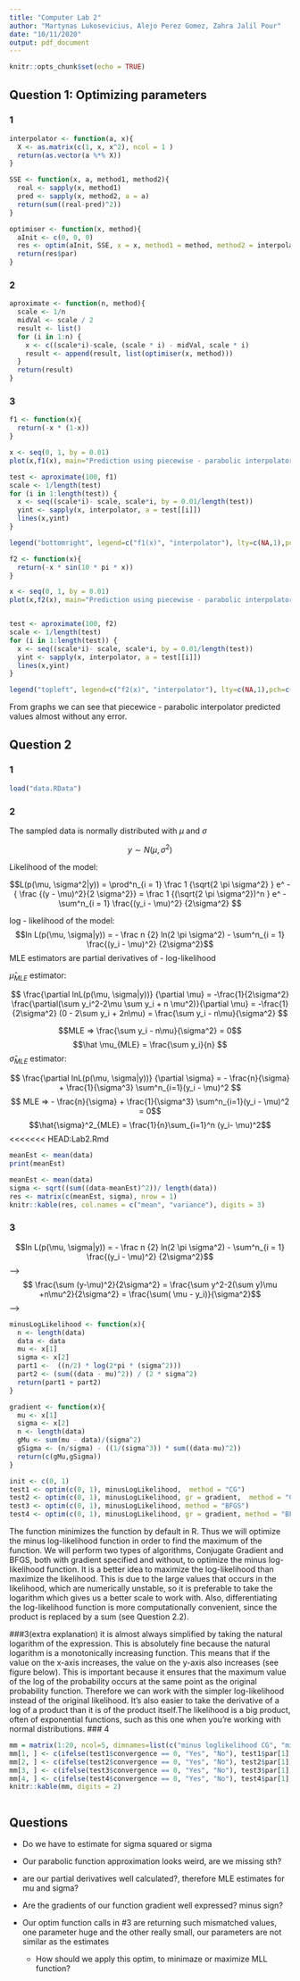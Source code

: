 ---
title: "Computer Lab 2"
author: "Martynas Lukosevicius, Alejo Perez Gomez, Zahra Jalil Pour"
date: "10/11/2020"
output: pdf_document
---

```{r setup, include=FALSE}
knitr::opts_chunk$set(echo = TRUE)
```

## Question 1: Optimizing parameters

### 1
```{r}
interpolator <- function(a, x){
  X <- as.matrix(c(1, x, x^2), ncol = 1 )
  return(as.vector(a %*% X))
}

SSE <- function(x, a, method1, method2){
  real <- sapply(x, method1)
  pred <- sapply(x, method2, a = a)
  return(sum((real-pred)^2))
}

optimiser <- function(x, method){
  aInit <- c(0, 0, 0)
  res <- optim(aInit, SSE, x = x, method1 = method, method2 = interpolator)
  return(res$par)
}
```

### 2 
```{r}
aproximate <- function(n, method){
  scale <- 1/n
  midVal <- scale / 2
  result <- list()
  for (i in 1:n) {
    x <- c((scale*i)-scale, (scale * i) - midVal, scale * i)
    result <- append(result, list(optimiser(x, method)))
  }
  return(result)
}
```

### 3

```{r, echo=FALSE, fig.height = 4}
f1 <- function(x){
  return(-x * (1-x))
}

x <- seq(0, 1, by = 0.01)
plot(x,f1(x), main="Prediction using piecewise - parabolic interpolator, n = 100", ylab = "y")

test <- aproximate(100, f1)
scale <- 1/length(test)
for (i in 1:length(test)) {
  x <- seq((scale*i)- scale, scale*i, by = 0.01/length(test))
  yint <- sapply(x, interpolator, a = test[[i]])
  lines(x,yint)
}

legend("bottomright", legend=c("f1(x)", "interpolator"), lty=c(NA,1),pch=c(1,NA))
```

```{r, echo = FALSE, fig.height = 4}

f2 <- function(x){
  return(-x * sin(10 * pi * x))
}

x <- seq(0, 1, by = 0.01)
plot(x,f2(x), main="Prediction using piecewise - parabolic interpolator, n = 100", ylab = "y")


test <- aproximate(100, f2)
scale <- 1/length(test)
for (i in 1:length(test)) {
  x <- seq((scale*i)- scale, scale*i, by = 0.01/length(test))
  yint <- sapply(x, interpolator, a = test[[i]])
  lines(x,yint)
}

legend("topleft", legend=c("f2(x)", "interpolator"), lty=c(NA,1),pch=c(1,NA))
```
From graphs we can see that piecewice - parabolic interpolator predicted values almost without any error.

## Question 2

### 1
```{r}
load("data.RData")
```

### 2

The sampled data is normally distributed with $\mu$ and $\sigma$ 

$$y \sim N(\mu, \sigma^2)$$

Likelihood of the model:

$$L(p(\mu, \sigma^2|y)) = \prod^n_{i = 1} \frac 1 {\sqrt{2 \pi \sigma^2} } e^ - { \frac {(y - \mu)^2}{2 \sigma^2}} = \frac 1 {(\sqrt{2 \pi \sigma^2})^n } e^ - \sum^n_{i = 1} \frac{(y_i - \mu)^2} {2\sigma^2} $$

log - likelihood of the model:
$$ln L(p(\mu, \sigma|y)) = - \frac n {2} ln(2 \pi \sigma^2) - \sum^n_{i = 1} \frac{(y_i - \mu)^2} {2\sigma^2}$$
MLE estimators are partial derivatives of - log-likelihood

$\hat \mu _{MLE}$ estimator:

$$ \frac{\partial lnL(p(\mu, \sigma|y))} {\partial \mu} = -\frac{1}{2\sigma^2} \frac{\partial(\sum y_i^2-2\mu \sum y_i + n \mu^2)}{\partial \mu} = -\frac{1}{2\sigma^2} (0 - 2\sum y_i + 2n\mu) = \frac{\sum y_i - n\mu}{\sigma^2} $$

$$MLE => \frac{\sum y_i - n\mu}{\sigma^2} = 0$$
$$\hat \mu_{MLE} = \frac{\sum y_i}{n} $$
$\hat \sigma _{MLE}$ estimator:

$$ \frac{\partial lnL(p(\mu, \sigma|y))} {\partial \sigma} = - \frac{n}{\sigma} + \frac{1}{\sigma^3} \sum^n_{i=1}(y_i - \mu)^2 $$
$$ MLE => - \frac{n}{\sigma} + \frac{1}{\sigma^3} \sum^n_{i=1}(y_i - \mu)^2 = 0$$
$$\hat{\sigma}^2_{MLE} = \frac{1}{n}\sum_{i=1}^n (y_i- \mu)^2$$
<<<<<<< HEAD:Lab2.Rmd
```{r}
meanEst <- mean(data)
print(meanEst)
```

```{r, echo=FALSE}
meanEst <- mean(data)
sigma <- sqrt((sum((data-meanEst)^2))/ length(data))
res <- matrix(c(meanEst, sigma), nrow = 1)
knitr::kable(res, col.names = c("mean", "variance"), digits = 3)

```
### 3

<!-- --- -->
<!-- not sure if we need to show this  -->
<!-- Gradients: -->

$$ln L(p(\mu, \sigma|y)) = - \frac n {2} ln(2 \pi \sigma^2) - \sum^n_{i = 1} \frac{(y_i - \mu)^2} {2\sigma^2}$$ -->
$$ \frac{\sum (y-\mu)^2}{2\sigma^2} = \frac{\sum y^2-2(\sum y)\mu +n\mu^2}{2\sigma^2} = \frac{\sum( \mu - y_i)}{\sigma^2}$$ -->

```{r}


minusLogLikelihood <- function(x){
  n <- length(data)
  data <- data
  mu <- x[1]
  sigma <- x[2]
  part1 <-  ((n/2) * log(2*pi * (sigma^2)))
  part2 <- (sum((data - mu)^2)) / (2 * sigma^2)
  return(part1 + part2)
}

```

```{r , echo=FALSE}

gradient <- function(x){
  mu <- x[1]
  sigma <- x[2]
  n <- length(data)
  gMu <- sum(mu - data)/(sigma^2)
  gSigma <- (n/sigma) - ((1/(sigma^3)) * sum((data-mu)^2))
  return(c(gMu,gSigma))
}

init <- c(0, 1)
test1 <- optim(c(0, 1), minusLogLikelihood,  method = "CG")
test2 <- optim(c(0, 1), minusLogLikelihood, gr = gradient,  method = "CG")
test3 <- optim(c(0, 1), minusLogLikelihood, method = "BFGS")
test4 <- optim(c(0, 1), minusLogLikelihood, gr = gradient, method = "BFGS")

```

The function \texttt{optim()} minimizes the function by default in R. Thus we will optimize the minus log-likelihood function in order to find the maximum of the function. We will perform two types of algorithms, Conjugate Gradient and BFGS, both with gradient specified and without, to optimize the minus log-likelihood function. It is a better idea to maximize the log-likelihood than maximize the likelihood. This is due to the large values that occurs in the likelihood, which are numerically unstable, so it is preferable to take the logarithm which gives us a better scale to work with. Also, differentiating the log-likelihood function is more computationally convenient, since the product is replaced by a sum (see Question 2.2). 

###3(extra explanation)
it is almost always simplified by taking the natural logarithm of the expression. This is absolutely fine because the natural logarithm is a monotonically increasing function. This means that if the value on the x-axis increases, the value on the y-axis also increases (see figure below). This is important because it ensures that the maximum value of the log of the probability occurs at the same point as the original probability function. Therefore we can work with the simpler log-likelihood instead of the original likelihood. It’s also easier to take the derivative of a log of a product than it is of the product itself.The likelihood is a big product, often of exponential functions, such as this one when you’re working with normal distributions.
### 4
```{r, echo=FALSE}

mm = matrix(1:20, ncol=5, dimnames=list(c("minus loglikelihood CG", "minus loglikelihood CG gradient","minus loglikelihood BFGS" ,"minus loglikelihood BFGS gradient"), c("converge", "mean", "variance", "n. of functions", "n. of gradients")))
mm[1, ] <- c(ifelse(test1$convergence == 0, "Yes", "No"), test1$par[1], test1$par[2], test1$counts[1], test1$counts[2])
mm[2, ] <- c(ifelse(test2$convergence == 0, "Yes", "No"), test2$par[1], test2$par[2], test2$counts[1], test2$counts[2])
mm[3, ] <- c(ifelse(test3$convergence == 0, "Yes", "No"), test3$par[1], test3$par[2], test3$counts[1], test3$counts[2])
mm[4, ] <- c(ifelse(test4$convergence == 0, "Yes", "No"), test4$par[1], test4$par[2], test4$counts[1], test4$counts[2])
knitr::kable(mm, digits = 2)



```



## Questions


- Do we have to estimate for sigma squared or sigma

- Our parabolic function approximation looks weird, are we missing sth?

- are our partial derivatives well calculated?, therefore MLE estimates for mu and sigma?

- Are the gradients of our function  gradient well expressed? minus sign?

- Our optim function calls in #3 are returning such mismatched values, one parameter huge and the other really small, our parameters are not similar as the estimates

  - How should we apply this optim, to minimaze or maximize MLL function?
